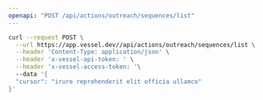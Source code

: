```yaml
---
openapi: "POST /api/actions/outreach/sequences/list"
---
```


<RequestExample>

```bash Request
curl --request POST \
  --url https://app.vessel.dev//api/actions/outreach/sequences/list \
  --header 'Content-Type: application/json' \
  --header 'x-vessel-api-token: ' \
  --header 'x-vessel-access-token: '\ 
  --data '{
  "cursor": "irure reprehenderit elit officia ullamco"
}'
```

</RequestExample>


      